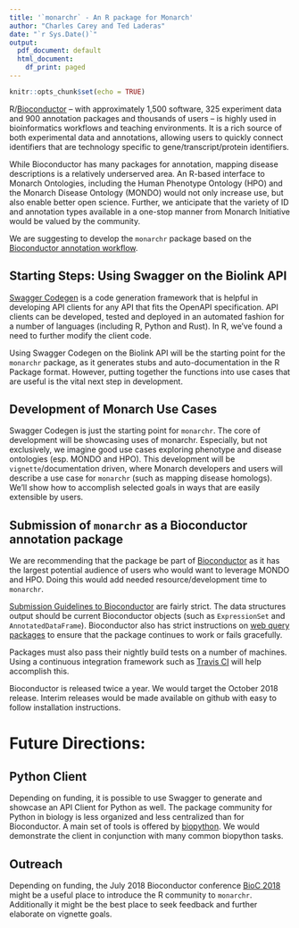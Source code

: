 ```yaml
---
title: '`monarchr` - An R package for Monarch'
author: "Charles Carey and Ted Laderas"
date: "`r Sys.Date()`"
output:
  pdf_document: default
  html_document:
    df_print: paged
---
```


```r
knitr::opts_chunk$set(echo = TRUE)
```

R/[Bioconductor](https://www.bioconductor.org) -- with approximately 1,500 software, 325 experiment data and 900 annotation packages and thousands of users -- is highly used in bioinformatics workflows and teaching environments. It is a rich source of both experimental data and annotations, allowing users to quickly connect identifiers that are technology specific to gene/transcript/protein identifiers. 

While Bioconductor has many packages for annotation, mapping disease descriptions is a relatively underserved area. An R-based interface to Monarch Ontologies, including the Human Phenotype Ontology (HPO) and the Monarch Disease Ontology (MONDO) would not only increase use, but also enable better open science. Further, we anticipate that the variety of ID and annotation types available in a one-stop manner from Monarch Initiative would be valued by the community.

We are suggesting to develop the `monarchr` package based on the [Bioconductor annotation workflow](https://www.bioconductor.org/help/workflows/annotation-data/).

## Starting Steps: Using Swagger on the Biolink API

[Swagger Codegen](https://swagger.io/swagger-codegen/) is a code generation framework that is helpful in developing API clients for any API that fits the OpenAPI specification. API clients can be developed, tested and deployed in an automated fashion for a number of languages (including R, Python and Rust). In R, we've found a need to further modify the client code. 

Using Swagger Codegen on the Biolink API will be the starting point for the `monarchr` package, as it generates stubs and auto-documentation in the R Package format. However, putting together the functions into use cases that are useful is the vital next step in development.

## Development of Monarch Use Cases

Swagger Codegen is just the starting point for `monarchr`. The core of development will be showcasing uses of monarchr. Especially, but not exclusively, we imagine good use cases exploring phenotype and disease ontologies (esp. MONDO and HPO). This development will be `vignette`/documentation driven, where Monarch developers and users will describe a use case for `monarchr` (such as mapping disease homologs). We'll show how to accomplish selected goals in ways that are easily extensible by users.

## Submission of `monarchr` as a Bioconductor annotation package

We are recommending that the package be part of [Bioconductor](https://www.bioconductor.org) as it has the largest potential audience of users who would want to leverage MONDO and HPO. Doing this would add needed resource/development time to `monarchr`. 

[Submission Guidelines to Bioconductor](https://www.bioconductor.org/developers/package-guidelines/) are fairly strict. The data structures output should be current Bioconductor objects (such as `ExpressionSet` and `AnnotatedDataFrame`). Bioconductor also has strict instructions on [web query packages](https://bioconductor.org/developers/how-to/web-query/) to ensure that the package continues to work or fails gracefully. 

Packages must also pass their nightly build tests on a number of machines. Using a continuous integration framework such as [Travis CI](https://travis-ci.org/getting_started) will help accomplish this.  

Bioconductor is released twice a year. We would target the October 2018 release. Interim releases would be made available on github with easy to follow installation instructions.

# Future Directions: 

## Python Client 

Depending on funding, it is possible to use Swagger to generate and showcase an API Client for Python as well. The package community for Python in biology is less organized and less centralized than for Bioconductor. A main set of tools is offered by [biopython](http://biopython.org/). We would demonstrate the client in conjunction with many common biopython tasks.

## Outreach

Depending on funding, the July 2018 Bioconductor conference [BioC 2018](http://bioc2018.bioconductor.org/schedule) might be a useful place to introduce the R community to `monarchr`. Additionally it might be the best place to seek feedback and further elaborate on vignette goals.

